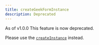 ```yaml
---
title: createGeekFormInstance
description: Deprecated
---
```



<Aside type="caution">
As of v1.0.0 This feature is now deprecated.

Please use the [`createInstance`](/api/create-instance-setup) instead.

</Aside>
